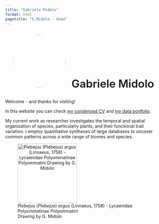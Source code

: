 ```yaml
---
title: "Gabriele Midolo"
format: html
pagetitle: "G.Midolo - Home"
---
```


```{=html}
<style>
  .title {
    display: none;
  }
</style>
```
::: {style="display: flex; align-items: center; justify-content: center;"}
<img src="./imgs/profilepic.jpg" style="border-radius: 50%; width:170px; height:170px; object-fit: cover; margin-right: 15px;"/> [Gabriele Midolo]{style="font-size: 2.5em; font-weight: 600;"}
:::

Welcome - and thanks for visiting!

In this website you can check [my condensed CV](/cv.html) and [my data portfolio](/projects.html).

My current work as researcher investigates the temporal and spatial organization of species, particularly plants, and their functional trait variation. I employ quantitative syntheses of large databases to uncover common patterns across a wide range of biomes and species.

![*Plebejus* (*Plebejus*) *argus* (Linnaeus, 1758) - Lycaenidae Polyommatinae Polyommatini\
Drawing by G. Midolo](imgs/butvec.svg){style="text-align: center;" fig-align="center" width="191"}
